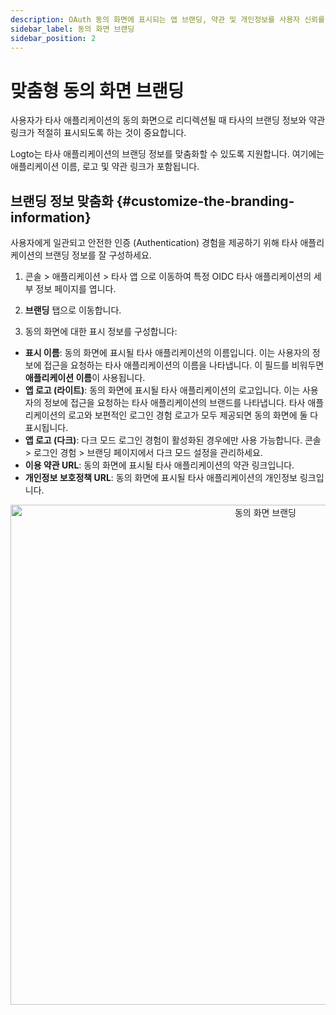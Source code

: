 ```yaml
---
description: OAuth 동의 화면에 표시되는 앱 브랜딩, 약관 및 개인정보를 사용자 신뢰를 구축하고 인가를 개선하기 위해 맞춤화하세요.
sidebar_label: 동의 화면 브랜딩
sidebar_position: 2
---
```



# 맞춤형 동의 화면 브랜딩

사용자가 타사 애플리케이션의 동의 화면으로 리디렉션될 때 타사의 브랜딩 정보와 약관 링크가 적절히 표시되도록 하는 것이 중요합니다.

Logto는 타사 애플리케이션의 브랜딩 정보를 맞춤화할 수 있도록 지원합니다. 여기에는 애플리케이션 이름, 로고 및 약관 링크가 포함됩니다.

## 브랜딩 정보 맞춤화 \{#customize-the-branding-information}

사용자에게 일관되고 안전한 인증 (Authentication) 경험을 제공하기 위해 타사 애플리케이션의 브랜딩 정보를 잘 구성하세요.

1. <CloudLink to="/applications/third-party-applications">콘솔 > 애플리케이션 > 타사 앱</CloudLink>
   으로 이동하여 특정 OIDC 타사 애플리케이션의 세부 정보 페이지를 엽니다.

2. **브랜딩** 탭으로 이동합니다.

3. 동의 화면에 대한 표시 정보를 구성합니다:

- **표시 이름**: 동의 화면에 표시될 타사 애플리케이션의 이름입니다. 이는 사용자의 정보에 접근을 요청하는 타사 애플리케이션의 이름을 나타냅니다. 이 필드를 비워두면 **애플리케이션 이름**이 사용됩니다.
- **앱 로고 (라이트)**: 동의 화면에 표시될 타사 애플리케이션의 로고입니다. 이는 사용자의 정보에 접근을 요청하는 타사 애플리케이션의 브랜드를 나타냅니다. 타사 애플리케이션의 로고와 보편적인 로그인 경험 로고가 모두 제공되면 동의 화면에 둘 다 표시됩니다.
- **앱 로고 (다크)**: 다크 모드 로그인 경험이 활성화된 경우에만 사용 가능합니다. <CloudLink to="/sign-in-experience/branding">콘솔 > 로그인 경험 > 브랜딩</CloudLink> 페이지에서 다크 모드 설정을 관리하세요.
- **이용 약관 URL**: 동의 화면에 표시될 타사 애플리케이션의 약관 링크입니다.
- **개인정보 보호정책 URL**: 동의 화면에 표시될 타사 애플리케이션의 개인정보 링크입니다.

<center>
  <img src={ConsentScreenBranding} alt="동의 화면 브랜딩" width="800" />
</center>
